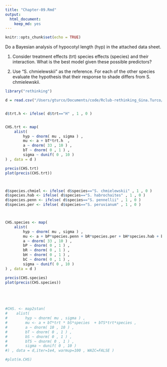```yaml
---
title: "Chapter-09.Rmd"
output: 
  html_document: 
    keep_md: yes
---
```


```r
knitr::opts_chunk$set(echo = TRUE)
```

Do a Bayesian analysis of hypocotyl length (hyp) in the attached data sheet.

1) Consider treatment effects (trt) species effects (species) and their interaction.  What is the best model given these possible predictors?

2) Use "S. chmielewskii" as the reference.  For each of the other species evaluate the hypothesis that their response to shade differs from S. chmielewskii.

```r
library("rethinking")

d = read.csv("/Users/gturco/Documents/code/Rclub-rethinking_Gina.Turco/Assignment_Chapter_09/TomatoR2CSHL.csv",header=TRUE)


d$trt.h <- ifelse( d$trt=="H" , 1 , 0 )


CHS.trt <- map(
    alist(
        hyp ~ dnorm( mu , sigma ) ,
        mu <- a + bT*trt.h  ,
        a ~ dnorm( 33 , 10 ) ,
        bT ~ dnorm( 0 , 1 ) ,
        sigma ~ dunif( 0 , 10 )
) , data = d ) 

precis(CHS.trt)
plot(precis(CHS.trt))



d$species.chmiel <- ifelse( d$species=="S. chmielewskii" , 1 , 0 )
d$species.hab <- ifelse( d$species=="S. habrochaites" , 1 , 0 )
d$species.penn <- ifelse( d$species=="S. pennellii" , 1 , 0 )
d$species.per <- ifelse( d$species=="S. peruvianum" , 1 , 0 )



CHS.species <- map(
    alist(
        hyp ~ dnorm( mu , sigma ) ,
        mu <- a + bP*species.penn + bR*species.per + bH*species.hab + bC*species.chmiel  ,
        a ~ dnorm( 33 , 10 ) ,
        bP ~ dnorm( 0 , 1 ) ,
        bR ~ dnorm( 0 , 1 ) ,
        bH ~ dnorm( 0 , 1 ) ,
        bC ~ dnorm( 0 , 1 ) ,
        sigma ~ dunif( 0 , 10 )
) , data = d ) 

precis(CHS.species)
plot(precis(CHS.species))





#CHS. <- map2stan(
#    alist(
#        hyp ~ dnorm( mu , sigma ) ,
#        mu <- a + bT*trt * bS*species  + bTS*trt*species ,
#        a ~ dnorm( 10 , 10 ) ,
#        bT ~ dnorm( 0 , 1 ) ,
#        bS ~ dnorm( 0 , 1 ) ,
#        bTS ~ dnorm( 0 , 1 ) ,
#        sigma ~ dunif( 0 , 10 )
#) , data = d,iter=1e4, warmup=100 , WAIC=FALSE ) 

#plot(m.CHS)


```

